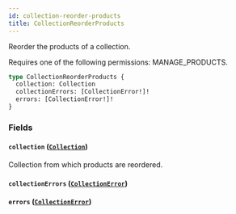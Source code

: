```yaml
---
id: collection-reorder-products
title: CollectionReorderProducts
---
```



Reorder the products of a collection. 

Requires one of the following permissions: MANAGE_PRODUCTS.

```graphql
type CollectionReorderProducts {
  collection: Collection
  collectionErrors: [CollectionError!]!
  errors: [CollectionError!]!
}
```


### Fields

#### `collection` ([`Collection`](../../../developer/api-reference/objects/collection))

Collection from which products are reordered.


#### `collectionErrors` ([`CollectionError`](../../../developer/api-reference/objects/collection-error))




#### `errors` ([`CollectionError`](../../../developer/api-reference/objects/collection-error))






